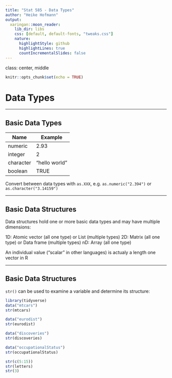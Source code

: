 ```yaml
---
title: "Stat 585 - Data Types"
author: "Heike Hofmann"
output:
  xaringan::moon_reader:
    lib_dir: libs
    css: [default, default-fonts, "tweaks.css"]
    nature:
      highlightStyle: github
      highlightLines: true
      countIncrementalSlides: false
---
```

class: center, middle


```r
knitr::opts_chunk$set(echo = TRUE)
```

# Data Types

---

## Basic Data Types

Name | Example
---- | -------
numeric | 2.93
integer | 2
character | "hello world"
boolean | TRUE

Convert between data types with `as.XXX`, e.g. `as.numeric("2.394")` or `as.character("3.14159")`

---

## Basic Data Structures

Data structures hold one or more basic data types and may have multiple dimensions:

1D: Atomic vector (all one type) or List (multiple types)
2D: Matrix (all one type) or Data frame (multiple types)
nD: Array (all one type)

An individual value ("scalar" in other languages) is actualy a length one vector in R

---

## Basic Data Structures

`str()` can be used to examine a variable and determine its structure:

```r
library(tidyverse)
data("mtcars")
str(mtcars)

data("eurodist")
str(eurodist)

data("discoveries")
str(discoveries)

data("occupationalStatus")
str(occupationalStatus)

str(c(5:15))
str(letters)
str(3)
```
